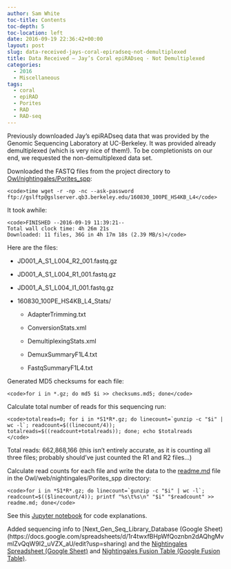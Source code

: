 ```yaml
---
author: Sam White
toc-title: Contents
toc-depth: 5
toc-location: left
date: 2016-09-19 22:36:42+00:00
layout: post
slug: data-received-jays-coral-epiradseq-not-demultiplexed
title: Data Received – Jay’s Coral epiRADseq - Not Demultiplexed
categories:
  - 2016
  - Miscellaneous
tags:
  - coral
  - epiRAD
  - Porites
  - RAD
  - RAD-seq
---
```


Previously downloaded Jay's epiRADseq data that was provided by the Genomic Sequencing Laboratory at UC-Berkeley. It was provided already demultiplexed (which is very nice of them!). To be completionists on our end, we requested the non-demultiplexed data set.

Downloaded the FASTQ files from the project directory to [Owl/nightingales/Porites_spp](https://owl.fish.washington.edu/nightingales/Porites_spp/):


    
    <code>time wget -r -np -nc --ask-password ftp://gslftp@gslserver.qb3.berkeley.edu/160830_100PE_HS4KB_L4</code>





It took awhile:


    
    <code>FINISHED --2016-09-19 11:39:21--
    Total wall clock time: 4h 26m 21s
    Downloaded: 11 files, 36G in 4h 17m 18s (2.39 MB/s)</code>



Here are the files:




    
  * JD001_A_S1_L004_R2_001.fastq.gz

    
  * JD001_A_S1_L004_R1_001.fastq.gz

    
  * JD001_A_S1_L004_I1_001.fastq.gz

    
  * 160830_100PE_HS4KB_L4_Stats/

    
    * AdapterTrimming.txt

    
    * ConversionStats.xml

    
    * DemultiplexingStats.xml

    
    * DemuxSummaryF1L4.txt

    
    * FastqSummaryF1L4.txt








Generated MD5 checksums for each file:


    
    <code>for i in *.gz; do md5 $i >> checksums.md5; done</code>







Calculate total number of reads for this sequencing run:


    
    <code>totalreads=0; for i in *S1*R*.gz; do linecount=`gunzip -c "$i" | wc -l`; readcount=$((linecount/4)); totalreads=$((readcount+totalreads)); done; echo $totalreads
    </code>



Total reads: 662,868,166 (this isn't entirely accurate, as it is counting all three files; probably should've just counted the R1 and R2 files...)





Calculate read counts for each file and write the data to the [readme.md](https://owl.fish.washington.edu/nightingales/Porites_spp/readme.md) file in the Owl/web/nightingales/Porites_spp directory:


    
    <code>for i in *S1*R*.gz; do linecount=`gunzip -c "$i" | wc -l`; readcount=$(($linecount/4)); printf "%s\t%s\n" "$i" "$readcount" >> readme.md; done</code>





See this [Jupyter notebook](https://github.com/sr320/LabDocs/blob/master/jupyter_nbs/sam/20160314_Olurida_GBS_data_management.ipynb) for code explanations.



Added sequencing info to [Next_Gen_Seq_Library_Database (Google Sheet)(https://docs.google.com/spreadsheets/d/1r4twxfBHpWfQoznbn2dAQhgMvmlZvQqW9I2_uVZX_aU/edit?usp=sharing) and the [Nightingales Spreadsheet (Google Sheet)](https://docs.google.com/spreadsheets/d/1_XqIOPVHSBVGscnjzDSWUeRL7HUHXfaHxVzec-I-8Xk/edit?usp=sharing) and [Nightingales Fusion Table (Google Fusion Table)](https://fusiontables.google.com/DataSource?docid=13IxnqIZ_2Xpz_HE-3YcnU_egASYz9ZlA0PYIDGLN#rows:id=1).

